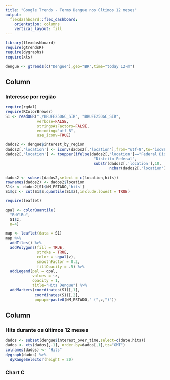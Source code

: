 ```yaml
---
title: "Google Trends - Termo Dengue nos últimos 12 meses"
output: 
  flexdashboard::flex_dashboard:
    orientation: columns
    vertical_layout: fill
---
```


```r
library(flexdashboard)
require(gtrendsR)
require(dygraphs)
require(xts)

dengue <- gtrends(c("Dengue"),geo="BR",time="today 12-m")
```

Column {data-width=650}
-----------------------------------------------------------------------

### Interesse por região

```r
require(rgdal)
require(RColorBrewer)
S1 <- readOGR("./BRUFE250GC_SIR", "BRUFE250GC_SIR",
              verbose=FALSE,
              stringsAsFactors=FALSE,
              encoding="utf-8",
              use_iconv=TRUE)

dados2 <- dengue$interest_by_region
dados2[,'location'] <- iconv(dados2[,'location'],from="utf-8",to="iso8859-1")
dados2[,'location'] <- toupper(ifelse(dados2[,'location']=="Federal District",
                                       "Distrito Federal",
                                       substr(dados2[,'location'],10,
                                              nchar(dados2[,'location']))))

dados2 <- subset(dados2,select = c(location,hits))
rownames(dados2) <- dados2$location
S1$z <- dados2[S1$NM_ESTADO,'hits']
S1$qz <- cut(S1$z,quantile(S1$z),include.lowest = TRUE)

require(leaflet)

qpal <- colorQuantile(
  "RdYlBu",
  S1$z,
  n=4)

map <- leaflet(data = S1)
map %>%
  addTiles() %>% 
  addPolygons(fill = TRUE, 
              stroke = TRUE, 
              color = ~qpal(z),
              smoothFactor = 0.2, 
              fillOpacity = .5) %>% 
  addLegend(pal = qpal,
            values = ~z,
            opacity = 1,
            title="Hits Dengue") %>%
  addMarkers(coordinates(S1)[,1],
             coordinates(S1)[,2],
             popup=~paste0(NM_ESTADO," (",z,")"))
```

Column {data-width=350}
-----------------------------------------------------------------------

### Hits durante os últimos 12 meses

```r
dados <- subset(dengue$interest_over_time,select=c(date,hits))
dados <- xts(dados[,-1], order.by=dados[,1],tz="GMT")
colnames(dados) <- "Hits"
dygraph(dados) %>%
  dyRangeSelector(height = 20)
```

### Chart C

```r

```

